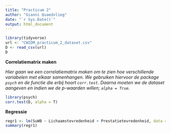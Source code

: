 ```yaml
---
title: "Practicum 2"
author: "Gianni Quaedvlieg"
date: "`r Sys.Date()`"
output: html_document
---
```


```r
library(tidyverse)
url <- "CWIDM_practicum_2_dataset.csv" 
D <- read_csv(url)
D
```

**Correlatiematrix maken**

*Hier gaan we een correlatiematrix maken om te zien hoe verschillende variabelen met elkaar samenhangen. We gebruiken hiervoor de package `psych` en de functie die erbij hoort `corr.test`. Daarna moeten we de dataset aangeven en indien we de p-waarden willen; `alpha = True`.*

```r
library(psych)
corr.test(D, alpha = T)
```

**Regressie**

```r
regr1 <- lm(SuWB ~ Lichaamstevredenheid + Prestatietevredenheid, data = D)
summary(regr1)
```
